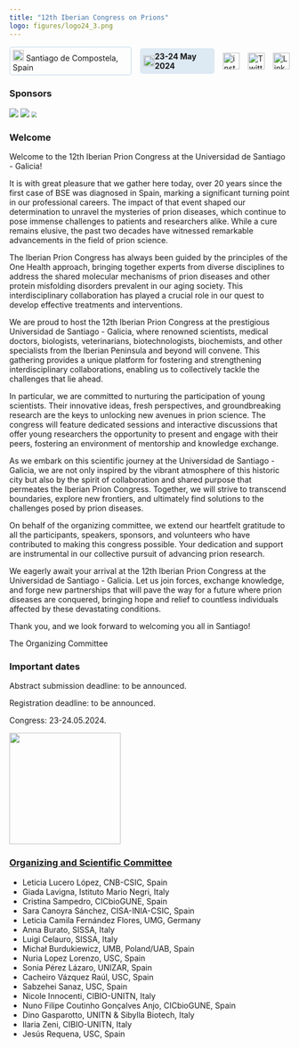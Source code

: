 ```yaml
---
title: "12th Iberian Congress on Prions"
logo: figures/logo24_3.png
---
```



```{=html}
<div class="row">
  <a href="visitsantiago.qmd" class="location-button">
    <img src="figures/pin-logo.png" alt="pin" width="20" height="20">
    Santiago de Compostela, Spain
  </a>
  <div class="cal-text">
    <img src="figures/cal-logo.png" alt="pin" width="20" height="20">
    <strong>23-24 May 2024</strong>
    <!-- <a target="_blank" class="hover-additional-text" href="https://calendar.google.com/calendar/event?action=TEMPLATE&tmeid=N3NkOXFhM282M3E4cGIwYWdpaGc5MzhlNGIgZGluby5nYXNwYXI3QG0&tmsrc=dino.gaspar7%40gmail.com"><img border="0" src="https://www.google.com/calendar/images/ext/gc_button1_it.gif"> 
    </a><div class="hover-additional-text"><strong>save the date!</strong></div> -->
  </div>
  <div class="social-links-sidebar">
  <a href="https://www.instagram.com/iberianprionconference" target="_blank">
    <img src="figures/ig-icon.png" alt="instagram">
  </a>
  <a href="https://twitter.com/IberianPrion" target="_blank">
    <img src="figures/x-logo.png" alt="Twitter">
  </a>
  <a href="https://linkedin.com/company/iberianprionconference" target="_blank">
    <img src="figures/In-logo.png" alt="LinkedIn">
  </a>
  </div>
</div>

<!--
<div class="logo-social-container">
  <img src="figures/logo24_3.png" alt="logo" width="250" height="250"> 
<br>
<div class="social-text">
  <div class="descr">You can find us also on social media:</div>
<div class="social-links-sidebar">
  <a href="https://www.instagram.com/iberianprionconference" target="_blank">
    <img src="figures/ig-icon.png" alt="instagram">
  </a>
  <a href="https://twitter.com/IberianPrion" target="_blank">
    <img src="figures/x-logo.png" alt="Twitter">
  </a>
  <a href="https://linkedin.com/company/iberianprionconference" target="_blank">
    <img src="figures/In-logo.png" alt="LinkedIn">
  </a>
</div>
</div>
</div> -->
<style>
  .descr {
    display: flex;
    align-items: center;
  }
  .row {
    display: flex;
    flex-direction: row;
    gap: 15px;
    align-items: center;
  } 
  .location-button {
    text-decoration : none;
    border: 2px solid #dde9f3;
    padding : 4px;
    border-radius: 5px;
  }
  .cal-text {
    display: flex;
    align-items: center;
    background-color: #dde9f3;
    border-radius: 5px;
    padding : 6px;
  }

  .hover-additional-text {
    display: none;
    margin-left: 10px; /* Adjust as needed */
    opacity: 0;
    text-decoration: none;
    color : black;
    /*transition: opacity 1.5s ease-in-out; /* Add a transition */
  }

  /* ADD BACK WHEN HAVE CALENDAR LINK */
  
  /*.cal-text:hover .hover-additional-text {
    display: inline;
    opacity: 1;
  }*/
  
  /*
  .social-text {
    display: flex;
    text-align: center;
    max-width: 600px;
    flex-direction: row;
    justify-content: center;
    align-items: stretch;
    padding-bottom: 15px;
    padding-top: 15px;
    background-color: #0299ce05;
    border-radius: 12px;
    gap: 15px;
    box-shadow: 2px 2px 5px rgb(0 125 169 / 35%);
  }
  .logo-social-container {
    display: flex;
    flex-wrap: wrap; 
    justify-content: left; 
    align-items: center;
    gap: 10px; 
  }
  */
  .social-links-sidebar a:hover img {
    transform: scale(1.2);
    gap: 20px;
  }

  .social-links-sidebar {
    display: flex;
    justify-content: center; /* Center items horizontally */
    align-items: center; /* Center items vertically */
    gap: 15px; /* Adjust spacing between items */
  }
  /*.cal-text:hover {
    content: "This is the text block that appears when hovering.";
    display: block;
    background-color: #0ff;
    color: #0299ce;
    padding: 10px;
    border-radius: 5px;
    /*position: absolute;
    top: 100%;
    left: 50%;
    transform: translateX(-50%);
    z-index: 2;
  }
  */

  .social-links-sidebar a {
    display: flex;
    flex-wrap: wrap; /* Wrap cards to the next line if necessary */
    gap: 10px; /* Adjust spacing between cards */
  }
  .social-links-sidebar img {
    width: 30px;
    height: 30px;
  }

  @media (max-width: 600px) {
    .row {
      flex-direction: column;
      align-items: center;
    }
    .logo-social-container {
      flex-direction: column;
    }
    .social-links-sidebar {
    display: flex;
    flex-wrap: wrap;
    justify-content: center;
    align-items: center;
    align-content: flex-start;
    }
  }
</style>
```
### Sponsors 
<img src="figures/usc.svg"> <img src="figures/Logo-Proquinorte.avif"> <img src="figures/vjl.jpg" style="zoom:60%;">

### Welcome

Welcome to the 12th Iberian Prion Congress at the Universidad de Santiago - Galicia!

It is with great pleasure that we gather here today, over 20 years since the first case of BSE was diagnosed in Spain, marking a significant turning point in our professional careers. The impact of that event shaped our determination to unravel the mysteries of prion diseases, which continue to pose immense challenges to patients and researchers alike. While a cure remains elusive, the past two decades have witnessed remarkable advancements in the field of prion science.

The Iberian Prion Congress has always been guided by the principles of the One Health approach, bringing together experts from diverse disciplines to address the shared molecular mechanisms of prion diseases and other protein misfolding disorders prevalent in our aging society. This interdisciplinary collaboration has played a crucial role in our quest to develop effective treatments and interventions.

We are proud to host the 12th Iberian Prion Congress at the prestigious Universidad de Santiago - Galicia, where renowned scientists, medical doctors, biologists, veterinarians, biotechnologists, biochemists, and other specialists from the Iberian Peninsula and beyond will convene. This gathering provides a unique platform for fostering and strengthening interdisciplinary collaborations, enabling us to collectively tackle the challenges that lie ahead.

In particular, we are committed to nurturing the participation of young scientists. Their innovative ideas, fresh perspectives, and groundbreaking research are the keys to unlocking new avenues in prion science. The congress will feature dedicated sessions and interactive discussions that offer young researchers the opportunity to present and engage with their peers, fostering an environment of mentorship and knowledge exchange.

As we embark on this scientific journey at the Universidad de Santiago - Galicia, we are not only inspired by the vibrant atmosphere of this historic city but also by the spirit of collaboration and shared purpose that permeates the Iberian Prion Congress. Together, we will strive to transcend boundaries, explore new frontiers, and ultimately find solutions to the challenges posed by prion diseases.

On behalf of the organizing committee, we extend our heartfelt gratitude to all the participants, speakers, sponsors, and volunteers who have contributed to making this congress possible. Your dedication and support are instrumental in our collective pursuit of advancing prion research.

We eagerly await your arrival at the 12th Iberian Prion Congress at the Universidad de Santiago - Galicia. Let us join forces, exchange knowledge, and forge new partnerships that will pave the way for a future where prion diseases are conquered, bringing hope and relief to countless individuals affected by these devastating conditions.

Thank you, and we look forward to welcoming you all in Santiago!

The Organizing Committee


### Important dates

Abstract submission deadline: to be announced.

Registration deadline: to be announced.

Congress: 23-24.05.2024.

<img src="figures/santiago1.jpg" width="200" height="200">

### [Organizing and Scientific Committee](committee.html)

- Leticia Lucero López, CNB-CSIC, Spain
- Giada Lavigna, Istituto Mario Negri, Italy
- Cristina Sampedro, CICbioGUNE, Spain
- Sara Canoyra Sánchez, CISA-INIA-CSIC, Spain
- Leticia Camila Fernández Flores, UMG, Germany
- Anna Burato, SISSA, Italy
- Luigi Celauro, SISSA, Italy
- Michał Burdukiewicz, UMB, Poland/UAB, Spain
- Nuria Lopez Lorenzo, USC, Spain
- Sonia Pérez Lázaro, UNIZAR, Spain
- Cacheiro Vázquez Raúl, USC, Spain
- Sabzehei Sanaz, USC, Spain
- Nicole Innocenti, CIBIO-UNITN, Italy
- Nuno Filipe Coutinho Gonçalves Anjo, CICbioGUNE, Spain
- Dino Gasparotto, UNITN & Sibylla Biotech, Italy
- Ilaria Zeni, CIBIO-UNITN, Italy
- Jesús Requena, USC, Spain



```{=html}
<script>
window.onload = function() {
  var sidebarLinks = document.querySelectorAll('.sidebar-item-container a');
  for (var i = 0; i < sidebarLinks.length; i++) {
    if (sidebarLinks[i].textContent.trim() === 'REGISTER NOW!') {
      sidebarLinks[i].classList.add('register-button');
    }
  }
};
</script>
```